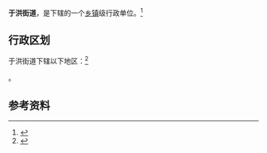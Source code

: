 {{NoteTA
| 1=zh-hans:于洪; zh-hant:于洪;
}}
{{中国乡级行政区|21/01/14/005/000}}

'''于洪街道'''，是{{PRC admin/fullname|21/01/14/005/000|3}}下辖的一个[[乡镇|乡镇]]级行政单位。<ref>{{PRC admin/ref sgc|{{PRC admin/parent|21/01/14/005/000}}}}</ref>

== 行政区划 ==

于洪街道下辖以下地区：<ref>{{PRC admin/ref sgc|21/01/14/005/000}}</ref>

{{PRC admin/children|21/01/14/005/000}}。

== 参考资料 ==

{{reflist}}

{{行政区划小作品}}
{{PRC admin/navcat|21/01/14/005/000}}